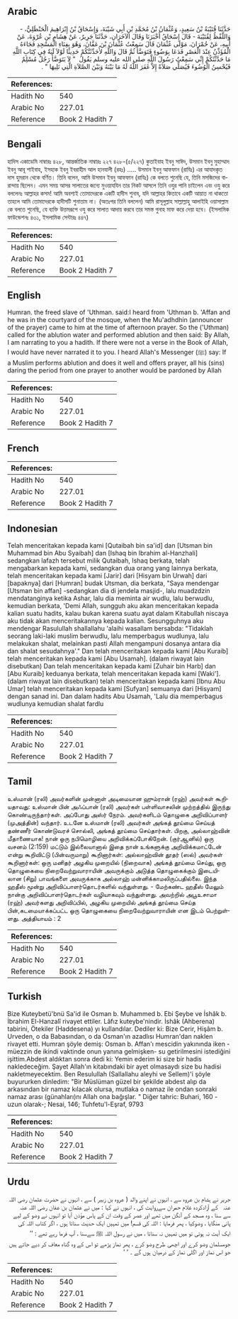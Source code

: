 ## Arabic


<div dir="rtl" lang="ar" style={{fontSize:'larger',backgroundColor:'#f8f9fa',padding:20}}>
حَدَّثَنَا قُتَيْبَةُ بْنُ سَعِيدٍ، وَعُثْمَانُ بْنُ مُحَمَّدِ بْنِ أَبِي شَيْبَةَ، وَإِسْحَاقُ بْنُ إِبْرَاهِيمَ الْحَنْظَلِيُّ، - وَاللَّفْظُ لِقُتَيْبَةَ - قَالَ إِسْحَاقُ أَخْبَرَنَا وَقَالَ الآخَرَانِ، حَدَّثَنَا جَرِيرٌ، عَنْ هِشَامِ بْنِ عُرْوَةَ، عَنْ أَبِيهِ، عَنْ حُمْرَانَ، مَوْلَى عُثْمَانَ قَالَ سَمِعْتُ عُثْمَانَ بْنَ عَفَّانَ، وَهُوَ بِفِنَاءِ الْمَسْجِدِ فَجَاءَهُ الْمُؤَذِّنُ عِنْدَ الْعَصْرِ فَدَعَا بِوَضُوءٍ فَتَوَضَّأَ ثُمَّ قَالَ وَاللَّهِ لأُحَدِّثَنَّكُمْ حَدِيثًا لَوْلاَ آيَةٌ فِي كِتَابِ اللَّهِ مَا حَدَّثْتُكُمْ إِنِّي سَمِعْتُ رَسُولَ اللَّهِ صلى الله عليه وسلم يَقُولُ ‏ "‏ لاَ يَتَوَضَّأُ رَجُلٌ مُسْلِمٌ فَيُحْسِنُ الْوُضُوءَ فَيُصَلِّي صَلاَةً إِلاَّ غَفَرَ اللَّهُ لَهُ مَا بَيْنَهُ وَبَيْنَ الصَّلاَةِ الَّتِي تَلِيهَا ‏"‏ ‏.‏
</div>
<div style={{backgroundColor:'#f8f9fa',padding:20, marginBottom: 10}}><table> <thead> <tr> <th>References:</th> <th></th> </tr> </thead> <tbody><tr><td>Hadith No</td><td>540</td></tr><tr><td>Arabic No</td><td>227.01</td></tr><tr><td>Reference</td><td>Book 2 Hadith 7</td></tr></tbody></table></div>

## Bengali


<div dir="ltr" lang="bn" style={{fontSize:'larger',backgroundColor:'#f8f9fa',padding:20}}>
হাদিস একাডেমি নাম্বারঃ ৪২৮, আন্তর্জাতিক নাম্বারঃ ২২৭ ৪২৮-(৫/২২৭) কুতাইবাহ ইবনু সাঈদ, উসমান ইবনু মুহাম্মাদ ইবনু আবূ শাইবাহ, ইসহাক ইবনু ইবরাহীম আল হানযালী (রহঃ) ..... উসমান ইবনু আফফান (রাযিঃ) এর আযাদকৃত দাস হুমরান থেকে বর্ণিত। তিনি বলেন, আমি উসমান ইবনু আফফান (রাযিঃ) কে বলতে শুনেছি যে, তিনি মসজিদের বারান্দায় ছিলেন। এমন সময় আসর সালাতের জন্যে মুওয়াযযিন তার নিকট আসলে তিনি ওযুর পানি চাইলেন এবং ওযু করে বললেনঃ আল্লাহর কসম! আমি অবশ্যই তোমাদেরকে একটি হাদীস শুনাব, যদি আল্লাহর কিতাবে একটি আয়াত না থাকতো তাহলে আমি তোমাদেরকে হাদীসটি শুনাতাম না। (অতঃপর তিনি বললেন) আমি রাসূলুল্লাহ সাল্লাল্লাহু আলাইহি ওয়াসাল্লাম কে বলতে শুনেছি, যে ব্যক্তি উত্তমরূপে ওযু করে সালাত আদায় করবে তার সমস্ত গুনাহ মাফ করে দেয়া হবে। (ইসলামিক ফাউন্ডেশনঃ ৪৩১, ইসলামিক সেন্টারঃ ৪৪৭)
</div>
<div style={{backgroundColor:'#f8f9fa',padding:20, marginBottom: 10}}><table> <thead> <tr> <th>References:</th> <th></th> </tr> </thead> <tbody><tr><td>Hadith No</td><td>540</td></tr><tr><td>Arabic No</td><td>227.01</td></tr><tr><td>Reference</td><td>Book 2 Hadith 7</td></tr></tbody></table></div>

## English


<div dir="ltr" lang="en" style={{fontSize:'larger',backgroundColor:'#f8f9fa',padding:20}}>
Humran. the freed slave of 'Uthman. said:I heard from 'Uthman b. 'Affan and he was in the courtyard of the mosque, when the Mu'adhdhin (announcer of the prayer) came to him at the time of afternoon prayer. So the ('Uthman) called for the ablution water and performed ablution and then said: By Allah, I am narrating to you a hadith. If there were not a verse in the Book of Allah, I would have never narrated it to you. I heard Allah's Messenger (ﷺ) say: If a Muslim performs ablution and does it well and offers prayer, all his (sins) daring the period from one prayer to another would be pardoned by Allah
</div>
<div style={{backgroundColor:'#f8f9fa',padding:20, marginBottom: 10}}><table> <thead> <tr> <th>References:</th> <th></th> </tr> </thead> <tbody><tr><td>Hadith No</td><td>540</td></tr><tr><td>Arabic No</td><td>227.01</td></tr><tr><td>Reference</td><td>Book 2 Hadith 7</td></tr></tbody></table></div>

## French


<div dir="ltr" lang="fr" style={{fontSize:'larger',backgroundColor:'#f8f9fa',padding:20}}>

</div>
<div style={{backgroundColor:'#f8f9fa',padding:20, marginBottom: 10}}><table> <thead> <tr> <th>References:</th> <th></th> </tr> </thead> <tbody><tr><td>Hadith No</td><td>540</td></tr><tr><td>Arabic No</td><td>227.01</td></tr><tr><td>Reference</td><td>Book 2 Hadith 7</td></tr></tbody></table></div>

## Indonesian


<div dir="ltr" lang="id" style={{fontSize:'larger',backgroundColor:'#f8f9fa',padding:20}}>
Telah menceritakan kepada kami [Qutaibah bin sa'id] dan [Utsman bin Muhammad bin Abu Syaibah] dan [Ishaq bin Ibrahim al-Hanzhali] sedangkan lafazh tersebut milik Qutaibah, Ishaq berkata, telah mengabarkan kepada kami, sedangkan dua orang yang lainnya berkata, telah menceritakan kepada kami [Jarir] dari [Hisyam bin Urwah] dari [bapaknya] dari [Humran] budak Utsman, dia berkata, "Saya mendengar [Utsman bin affan] -sedangkan dia di jendela masjid-, lalu muadzdzin mendatanginya ketika Ashar, lalu dia meminta air wudlu, lalu berwudlu, kemudian berkata, 'Demi Allah, sungguh aku akan menceritakan kepada kalian suatu hadits, kalau bukan karena suatu ayat dalam Kitabullah niscaya aku tidak akan menceritakannya kepada kalian. Sesungguhnya aku mendengar Rasulullah shallallahu 'alaihi wasallam bersabda: "Tidaklah seorang laki-laki muslim berwudlu, lalu memperbagus wudlunya, lalu melakukan shalat, melainkan pasti Allah mengampuni dosanya antara dia dan shalat sesudahnya'." Dan telah menceritakan kepada kami [Abu Kuraib] telah menceritakan kepada kami [Abu Usamah]. (dalam riwayat lain disebutkan) Dan telah menceritakan kepada kami [Zuhair bin Harb] dan [Abu Kuraib] keduanya berkata, telah menceritakan kepada kami [Waki']. (dalam riwayat lain disebutkan) telah menceritakan kepada kami [Ibnu Abu Umar] telah menceritakan kepada kami [Sufyan] semuanya dari [Hisyam] dengan sanad ini. Dan dalam hadits Abu Usamah, 'Lalu dia memperbagus wudlunya kemudian shalat fardlu
</div>
<div style={{backgroundColor:'#f8f9fa',padding:20, marginBottom: 10}}><table> <thead> <tr> <th>References:</th> <th></th> </tr> </thead> <tbody><tr><td>Hadith No</td><td>540</td></tr><tr><td>Arabic No</td><td>227.01</td></tr><tr><td>Reference</td><td>Book 2 Hadith 7</td></tr></tbody></table></div>

## Tamil


<div dir="ltr" lang="ta" style={{fontSize:'larger',backgroundColor:'#f8f9fa',padding:20}}>
உஸ்மான் (ரலி) அவர்களின் முன்னாள் அடிமையான ஹும்ரான் (ரஹ்) அவர்கள் கூறியதாவது: உஸ்மான் பின் அஃப்பான் (ரலி) அவர்கள் பள்ளிவாசலின் முற்றத்தில் இருந்து கொண்டிருந்தார்கள். அப்போது அஸ்ர் நேரம். அவர்களிடம் தொழுகை அறிவிப்பாளர் (முஅத்தின்) வந்தார். உடனே உஸ்மான் (ரலி) அவர்கள் அங்கத் தூய்மை செய்யத் தண்ணீர் கொண்டுவரச் சொல்லி, அங்கத் தூய்மை செய்தார்கள். பிறகு, அல்லாஹ்வின் மீதாணையாக! நான் ஒரு நபிமொழியை அறிவிக்கப்போகிறேன். (குர்ஆனில்) ஒரு வசனம் (2:159) மட்டும் இல்லையானால் இதை நான் உங்களுக்கு அறிவிக்கமாட்டேன் என்று கூறிவிட்டு (பின்வருமாறு) கூறினார்கள்: அல்லாஹ்வின் தூதர் (ஸல்) அவர்கள் கூறினார்கள்: ஒரு மனிதர் அழகிய முறையில் (நிறைவாக) அங்கத் தூய்மை செய்து, ஒரு தொழுகையை நிறைவேற்றுவாராயின் அவருக்கும் அடுத்த தொழுகைக்கும் இடையிலான (சிறு) பாவங்களை அவருக்காக அல்லாஹ் மன்னிக்காமலிருப்பதில்லை. இந்த ஹதீஸ் மூன்று அறிவிப்பாளர்தொடர்களில் வந்துள்ளது. - மேற்கண்ட ஹதீஸ் மேலும் நான்கு அறிவிப்பாளர்தொடர்கள் வழியாகவும் வந்துள்ளது. அவற்றில் அபூஉசாமா (ரஹ்) அவர்களது அறிவிப்பில், அழகிய முறையில் அங்கத் தூய்மை செய்த பின்,கடமையாக்கப்பட்ட ஒரு தொழுகையை நிறைவேற்றுவாராயின் என இடம் பெற்றுள்ளது. அத்தியாயம் : 2
</div>
<div style={{backgroundColor:'#f8f9fa',padding:20, marginBottom: 10}}><table> <thead> <tr> <th>References:</th> <th></th> </tr> </thead> <tbody><tr><td>Hadith No</td><td>540</td></tr><tr><td>Arabic No</td><td>227.01</td></tr><tr><td>Reference</td><td>Book 2 Hadith 7</td></tr></tbody></table></div>

## Turkish


<div dir="ltr" lang="tr" style={{fontSize:'larger',backgroundColor:'#f8f9fa',padding:20}}>
Bize Kuteybetü'bnü Sa'id ile Osman b. Muhammed b. Ebi Şeybe ve İshâk b. İbrahim El-Hanzalî rivayet ettiler. Lâfız kuteybe'nindir. İshâk (Ahberena) tabirini, Ötekiler (Haddesena) yı kullandılar. Dediler ki: Bize Cerir, Hişâm b. Urveden, o da Babasından, o da Osman'ın azadlısı Humran'dan naklen rivayet etti. Humran şöyle demiş: Osman b. Affan'ı mescidin yakınında iken -müezzin de ikindi vaktinde onun yanına gelmişken- su getirilmesini istediğini işittim.Abdest aldıktan sonra dedi ki: Yemin ederim ki size bir hadis nakledeceğim. Şayet Allah'ın kitabındaki bir ayet olmasaydı size bu hadisi nakletmeyecektim. Ben Resulullah (Sallallahu aleyhi ve Sellem)'i şöyle buyururken dinledim: "Bir Müslüman güzel bir şekilde abdest alıp da arkasından bir namaz kılacak olursa, mutlaka o namaz ile ondan sonraki namaz arası (günahları)nı Allah ona bağışlar. " Diğer tahric: Buhari, 160 -uzun olarak-; Nesai, 146; Tuhfetu'l-Eşraf, 9793
</div>
<div style={{backgroundColor:'#f8f9fa',padding:20, marginBottom: 10}}><table> <thead> <tr> <th>References:</th> <th></th> </tr> </thead> <tbody><tr><td>Hadith No</td><td>540</td></tr><tr><td>Arabic No</td><td>227.01</td></tr><tr><td>Reference</td><td>Book 2 Hadith 7</td></tr></tbody></table></div>

## Urdu


<div dir="rtl" lang="ur" style={{fontSize:'larger',backgroundColor:'#f8f9fa',padding:20}}>
جریر نے ہشام بن عروہ سے ، انہوں نے اپنے والد ( عروہ بن زبیر ) سے ، انہوں نے حضرت عثمان ‌رضی ‌اللہ ‌عنہ ‌ ‌ کے آزادکردہ غلام حمران سےروایت کی ، انہوں نے کہا : میں نے عثمان بن عفان ‌رضی ‌اللہ ‌عنہ ‌ ‌ سے سنا ، وہ مسجد کے آنگن میں تھے اور عصر کے وقت ان کے پاس مؤذن آیا تو انہوں نے وضو کے لیے پانی منگایا ، وضوکیا ، پھر فرمایا : اللہ کی قسم! میں تمہیں ایک حدیث سناتا ہوں ، اگر کتاب اللہ کی ایک آیت نہ ہوتی تو میں تمہیں نہ سناتا ، میں نے رسول اللہ ﷺ سےسنا ، آپ فرما رہے تھے : ’’ جومسلمان وضو کرے اور اچھی طرح وضو کرے ، پھر نماز پڑھے تو اس کے وہ گناہ معاف کر دیے جاتے ہیں جو اس نماز اور اگلی نماز کے درمیان ہوں گے ۔ ‘ ‘
</div>
<div style={{backgroundColor:'#f8f9fa',padding:20, marginBottom: 10}}><table> <thead> <tr> <th>References:</th> <th></th> </tr> </thead> <tbody><tr><td>Hadith No</td><td>540</td></tr><tr><td>Arabic No</td><td>227.01</td></tr><tr><td>Reference</td><td>Book 2 Hadith 7</td></tr></tbody></table></div>